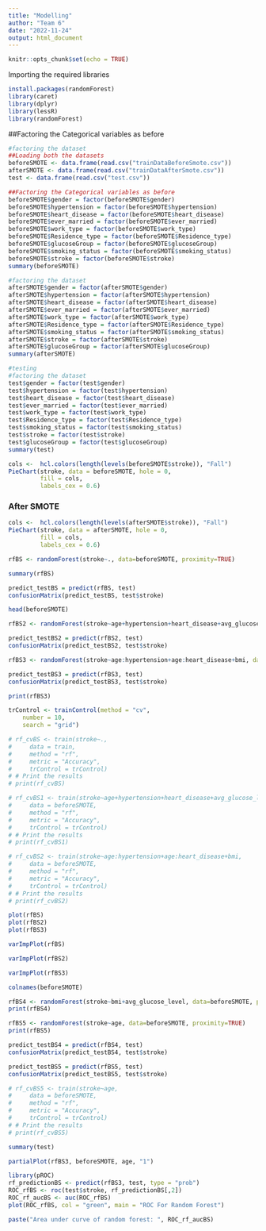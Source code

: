 ```yaml
---
title: "Modelling"
author: "Team 6"
date: "2022-11-24"
output: html_document
---
```


```r
knitr::opts_chunk$set(echo = TRUE)
```

Importing the required libraries
```r
install.packages(randomForest)
library(caret)
library(dplyr)
library(lessR)
library(randomForest)
```

##Factoring the Categorical variables as before 
```r
#factoring the dataset
##Loading both the datasets 
beforeSMOTE <- data.frame(read.csv("trainDataBeforeSmote.csv"))
afterSMOTE <- data.frame(read.csv("trainDataAfterSmote.csv"))
test <- data.frame(read.csv("test.csv"))

##Factoring the Categorical variables as before 
beforeSMOTE$gender = factor(beforeSMOTE$gender)
beforeSMOTE$hypertension = factor(beforeSMOTE$hypertension)
beforeSMOTE$heart_disease = factor(beforeSMOTE$heart_disease)
beforeSMOTE$ever_married = factor(beforeSMOTE$ever_married)
beforeSMOTE$work_type = factor(beforeSMOTE$work_type)
beforeSMOTE$Residence_type = factor(beforeSMOTE$Residence_type)
beforeSMOTE$glucoseGroup = factor(beforeSMOTE$glucoseGroup)
beforeSMOTE$smoking_status = factor(beforeSMOTE$smoking_status)
beforeSMOTE$stroke = factor(beforeSMOTE$stroke)
summary(beforeSMOTE)

#factoring the dataset
afterSMOTE$gender = factor(afterSMOTE$gender)
afterSMOTE$hypertension = factor(afterSMOTE$hypertension)
afterSMOTE$heart_disease = factor(afterSMOTE$heart_disease)
afterSMOTE$ever_married = factor(afterSMOTE$ever_married)
afterSMOTE$work_type = factor(afterSMOTE$work_type)
afterSMOTE$Residence_type = factor(afterSMOTE$Residence_type)
afterSMOTE$smoking_status = factor(afterSMOTE$smoking_status)
afterSMOTE$stroke = factor(afterSMOTE$stroke)
afterSMOTE$glucoseGroup = factor(afterSMOTE$glucoseGroup)
summary(afterSMOTE)

#testing 
#factoring the dataset
test$gender = factor(test$gender)
test$hypertension = factor(test$hypertension)
test$heart_disease = factor(test$heart_disease)
test$ever_married = factor(test$ever_married)
test$work_type = factor(test$work_type)
test$Residence_type = factor(test$Residence_type)
test$smoking_status = factor(test$smoking_status)
test$stroke = factor(test$stroke)
test$glucoseGroup = factor(test$glucoseGroup)
summary(test)

cols <-  hcl.colors(length(levels(beforeSMOTE$stroke)), "Fall")
PieChart(stroke, data = beforeSMOTE, hole = 0,
         fill = cols,
         labels_cex = 0.6)
```

### After SMOTE
```r
cols <-  hcl.colors(length(levels(afterSMOTE$stroke)), "Fall")
PieChart(stroke, data = afterSMOTE, hole = 0,
         fill = cols,
         labels_cex = 0.6)
```



```r
rfBS <- randomForest(stroke~., data=beforeSMOTE, proximity=TRUE)
```

```r
summary(rfBS)
```

```r
predict_testBS = predict(rfBS, test)
confusionMatrix(predict_testBS, test$stroke)
```
```r
head(beforeSMOTE)
```

```r
rfBS2 <- randomForest(stroke~age+hypertension+heart_disease+avg_glucose_level, data=beforeSMOTE, proximity=TRUE)
```

```r
predict_testBS2 = predict(rfBS2, test)
confusionMatrix(predict_testBS2, test$stroke)
```

```r
rfBS3 <- randomForest(stroke~age:hypertension+age:heart_disease+bmi, data=beforeSMOTE, proximity=TRUE)
```

```r
predict_testBS3 = predict(rfBS3, test)
confusionMatrix(predict_testBS3, test$stroke)
```

```r
print(rfBS3)
```
```r
trControl <- trainControl(method = "cv",
    number = 10,
    search = "grid")
```

```r
# rf_cvBS <- train(stroke~.,
#     data = train,
#     method = "rf",
#     metric = "Accuracy",
#     trControl = trControl)
# # Print the results
# print(rf_cvBS)

```


```r
# rf_cvBS1 <- train(stroke~age+hypertension+heart_disease+avg_glucose_level,
#     data = beforeSMOTE,
#     method = "rf",
#     metric = "Accuracy",
#     trControl = trControl)
# # Print the results
# print(rf_cvBS1)

```



```r
# rf_cvBS2 <- train(stroke~age:hypertension+age:heart_disease+bmi,
#     data = beforeSMOTE,
#     method = "rf",
#     metric = "Accuracy",
#     trControl = trControl)
# # Print the results
# print(rf_cvBS2)

```



```r
plot(rfBS)
plot(rfBS2)
plot(rfBS3)
```

```r
varImpPlot(rfBS)
```
```r
varImpPlot(rfBS2)
```

```r
varImpPlot(rfBS3)
```
```r
colnames(beforeSMOTE)
```



```r
rfBS4 <- randomForest(stroke~bmi+avg_glucose_level, data=beforeSMOTE, proximity=TRUE)
print(rfBS4)
```

```r
rfBS5 <- randomForest(stroke~age, data=beforeSMOTE, proximity=TRUE)
print(rfBS5)
```



```r
predict_testBS4 = predict(rfBS4, test)
confusionMatrix(predict_testBS4, test$stroke)
```

```r
predict_testBS5 = predict(rfBS5, test)
confusionMatrix(predict_testBS5, test$stroke)
```


```r
# rf_cvBS5 <- train(stroke~age,
#     data = beforeSMOTE,
#     method = "rf",
#     metric = "Accuracy",
#     trControl = trControl)
# # Print the results
# print(rf_cvBS5)

```

```r
summary(test)
```



```r
partialPlot(rfBS3, beforeSMOTE, age, "1")
```



```r
library(pROC)
rf_predictionBS <- predict(rfBS3, test, type = "prob")
ROC_rfBS <- roc(test$stroke, rf_predictionBS[,2])
ROC_rf_aucBS <- auc(ROC_rfBS)
plot(ROC_rfBS, col = "green", main = "ROC For Random Forest")

paste("Area under curve of random forest: ", ROC_rf_aucBS)

```








